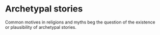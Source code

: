 # Archetypal stories

Common motives in religions and myths beg the question of the existence or plausibility of archetypal stories.

